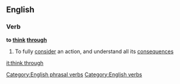 ==English==

===Verb===
'''to [[think]] [[through]]'''

# To fully [[consider]] an action, and understand all its [[consequence]]s
[[Category:English phrasal verbs]]
[[Category:English verbs]]

[[it:think through]]